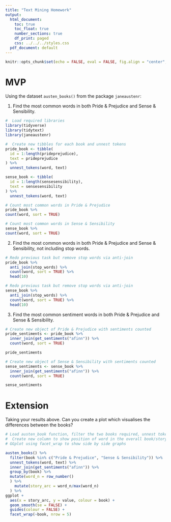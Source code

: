```yaml
---
title: "Text Mining Homework"
output:
  html_document:
    toc: true
    toc_float: true
    number_sections: true
    df_print: paged
    css: ../../../styles.css
  pdf_document: default
---
```



```r
knitr::opts_chunk$set(echo = FALSE, eval = FALSE, fig.align = "center", message = FALSE, warning = FALSE)
```

# MVP

Using the dataset `austen_books()` from the package `janeaustenr`:

1. Find the most common words in both Pride & Prejudice and Sense & Sensibility.

```r
#  Load required libraries
library(tidyverse)
library(tidytext)
library(janeaustenr)
```

```r
#  Create new tibbles for each book and unnest tokens
pride_book <- tibble(
  id = 1:length(prideprejudice),
  text = prideprejudice
) %>% 
  unnest_tokens(word, text)

sense_book <- tibble(
  id = 1:length(sensesensibility),
  text = sensesensibility
) %>% 
  unnest_tokens(word, text)
```

```r
# Count most common words in Pride & Prejudice
pride_book %>% 
count(word, sort = TRUE)
```
```r
# Count most common words in Sense & Sensibility
sense_book %>% 
count(word, sort = TRUE)
```
2. Find the most common words in both Pride & Prejudice and Sense & Sensibility, not including stop words.
```r
# Redo previous task but remove stop words via anti-join
pride_book %>%
  anti_join(stop_words) %>%
  count(word, sort = TRUE) %>% 
  head(10)
```
```r
# Redo previous task but remove stop words via anti-join
sense_book %>%
  anti_join(stop_words) %>%
  count(word, sort = TRUE) %>% 
  head(10)
```

3. Find the most common sentiment words in both Pride & Prejudice and Sense & Sensibility.
```r
# Create new object of Pride & Prejudice with sentiments counted
pride_sentiments <- pride_book %>%
  inner_join(get_sentiments("afinn")) %>% 
  count(word, sort = TRUE)

pride_sentiments
```
```r
# Create new object of Sense & Sensibility with sentiments counted
sense_sentiments <- sense_book %>%
  inner_join(get_sentiments("afinn")) %>% 
  count(word, sort = TRUE)

sense_sentiments
```


# Extension

Taking your results above. Can you create a plot which visualises the differences between the books?  
```r
# Load austen_book function, filter the two books required, unnest tokens, group into each book.
#  Create new column to show position of word in the overall book/story arc.
# GGplot using facet_wrap to show side by side graphs

austen_books() %>%
  filter(book %in% c("Pride & Prejudice", "Sense & Sensibility")) %>%
  unnest_tokens(word, text) %>%
  inner_join(get_sentiments("afinn")) %>%
  group_by(book) %>%
  mutate(word_n = row_number()
  ) %>%
    mutate(story_arc = word_n/max(word_n) 
  ) %>% 
ggplot +
  aes(x = story_arc, y = value, colour = book) +
  geom_smooth(se = FALSE) +
  guides(colour = FALSE) +
  facet_wrap(~book, nrow = 5)
```